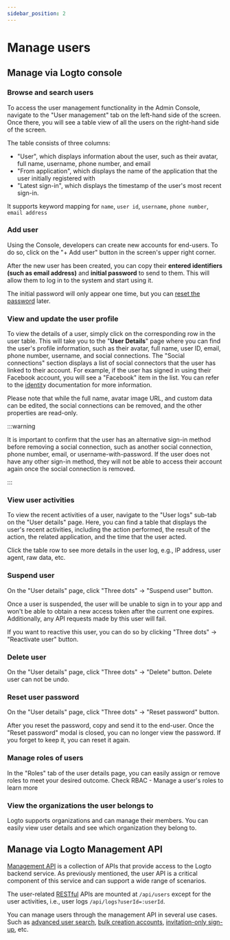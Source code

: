 ```yaml
---
sidebar_position: 2
---
```


# Manage users

## Manage via Logto console

### Browse and search users

To access the user management functionality in the Admin Console, navigate to the "User management" tab on the left-hand side of the screen. Once there, you will see a table view of all the users on the right-hand side of the screen.

The table consists of three columns:

- "User", which displays information about the user, such as their avatar, full name, username, phone number, and email
- "From application", which displays the name of the application that the user initially registered with
- "Latest sign-in", which displays the timestamp of the user's most recent sign-in.

It supports keyword mapping for `name`, `user id`, `username`, `phone number`, `email address`

### Add user

Using the Console, developers can create new accounts for end-users. To do so, click on the "+ Add user" button in the screen's upper right corner.

After the new user has been created, you can copy their **entered identifiers (such as email address)** and **initial password** to send to them. This will allow them to log in to the system and start using it.

The initial password will only appear one time, but you can [reset the password](./#reset-user-password) later.

### View and update the user profile

To view the details of a user, simply click on the corresponding row in the user table. This will take you to the "**User Details**" page where you can find the user's profile information, such as their avatar, full name, user ID, email, phone number, username, and social connections. The "Social connections" section displays a list of social connectors that the user has linked to their account. For example, if the user has signed in using their Facebook account, you will see a "Facebook" item in the list. You can refer to the [identit](https://docs.logto.io/docs/references/users/social-identities)y documentation for more information.

Please note that while the full name, avatar image URL, and custom data can be edited, the social connections can be removed, and the other properties are read-only.

:::warning

It is important to confirm that the user has an alternative sign-in method before removing a social connection, such as another social connection, phone number, email, or username-with-password. If the user does not have any other sign-in method, they will not be able to access their account again once the social connection is removed.

:::

### View user activities

To view the recent activities of a user, navigate to the "User logs" sub-tab on the "User details" page. Here, you can find a table that displays the user's recent activities, including the action performed, the result of the action, the related application, and the time that the user acted.

Click the table row to see more details in the user log, e.g., IP address, user agent, raw data, etc.

### Suspend user

On the "User details" page, click "Three dots" -> "Suspend user" button.

Once a user is suspended, the user will be unable to sign in to your app and won't be able to obtain a new access token after the current one expires. Additionally, any API requests made by this user will fail.

If you want to reactive this user, you can do so by clicking "Three dots" -> "Reactivate user" button.

### Delete user

On the "User details" page, click "Three dots" -> "Delete" button. Delete user can not be undo.

### Reset user password

On the "User details" page, click "Three dots" -> "Reset password" button.

After you reset the password, copy and send it to the end-user. Once the "Reset password" modal is closed, you can no longer view the password. If you forget to keep it, you can reset it again.

### Manage roles of users

In the "Roles" tab of the user details page, you can easily assign or remove roles to meet your desired outcome. Check RBAC - Manage a user's roles to learn more

### View the organizations the user belongs to

Logto supports organizations and can manage their members. You can easily view user details and see which organization they belong to.

## Manage via Logto Management API

[Management API](/concepts/core-service/#management-api) is a collection of APIs that provide access to the Logto backend service. As previously mentioned, the user API is a critical component of this service and can support a wide range of scenarios.

The user-related [RESTful](https://en.wikipedia.org/wiki/Representational_state_transfer) APIs are mounted at `/api/users` except for the user activities, i.e., user logs `/api/logs?userId=:userId`.

You can manage users through the management API in several use cases. Such as [advanced user search](./advanced-user-search), [bulk creation accounts](https://bump.sh/logto/doc/logto-management-api/operation/operation-createuser), [invitation-only sign-up](/end-user-flows/sign-up-and-sign-in/disable-user-registration), etc.
